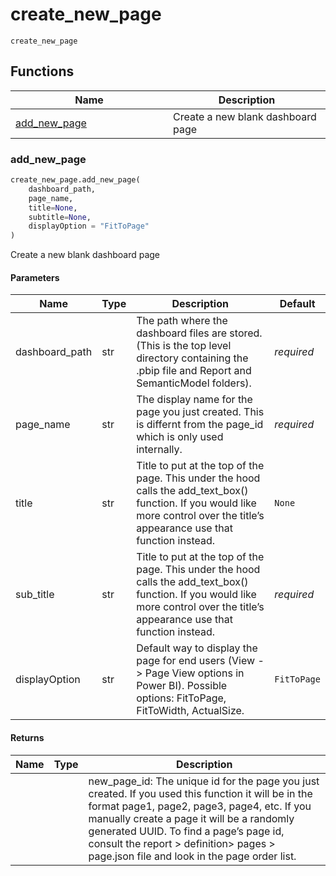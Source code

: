 # create_new_page { #powerbpy.create_new_page }

`create_new_page`



## Functions

| Name | Description |
| --- | --- |
| [add_new_page](#powerbpy.create_new_page.add_new_page) | Create a new blank dashboard page |

### add_new_page { #powerbpy.create_new_page.add_new_page }

```python
create_new_page.add_new_page(
    dashboard_path,
    page_name,
    title=None,
    subtitle=None,
    displayOption = "FitToPage"
)
```

Create a new blank dashboard page

#### Parameters {.doc-section .doc-section-parameters}

| Name           | Type   | Description                                                                                                                                                                       | Default    |
|----------------|--------|-----------------------------------------------------------------------------------------------------------------------------------------------------------------------------------|------------|
| dashboard_path | str    | The path where the dashboard files are stored. (This is the top level directory containing the .pbip file and Report and SemanticModel folders).                                  | _required_ |
| page_name      | str    | The display name for the page you just created. This is differnt from the page_id which is only used internally.                                                                  | _required_ |
| title          | str    | Title to put at the top of the page. This under the hood calls the add_text_box() function. If you would like more control over the title's appearance use that function instead. | `None`     |
| sub_title      | str    | Title to put at the top of the page. This under the hood calls the add_text_box() function. If you would like more control over the title's appearance use that function instead. | _required_ |
| displayOption  | str    | Default way to display the page for end users (View -> Page View options in Power BI). Possible options: FitToPage, FitToWidth, ActualSize.                                | `FitToPage` |

#### Returns {.doc-section .doc-section-returns}

| Name   | Type   | Description                                                                                                                                                                                                                                                                                                                          |
|--------|--------|--------------------------------------------------------------------------------------------------------------------------------------------------------------------------------------------------------------------------------------------------------------------------------------------------------------------------------------|
|        |        | new_page_id: The unique id for the page you just created. If you used this function it will be in the format page1, page2, page3, page4, etc. If you manually create a page it will be a randomly generated UUID. To find a page's page id, consult the report > definition> pages > page.json file and look in the page order list. |
